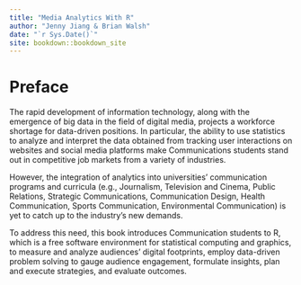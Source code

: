 ```yaml
--- 
title: "Media Analytics With R"
author: "Jenny Jiang & Brian Walsh"
date: "`r Sys.Date()`"
site: bookdown::bookdown_site
---
```


# Preface {-}

The rapid development of information technology, along with the emergence of big data in the field of digital media, projects a workforce shortage for data-driven positions. In particular, the
ability to use statistics to analyze and interpret the data obtained from tracking user interactions on websites and social media platforms make Communications students stand out in competitive job markets from a variety of industries.

However, the integration of analytics into universities’ communication programs and curricula (e.g., Journalism, Television and Cinema, Public Relations, Strategic Communications, Communication Design, Health Communication, Sports Communication, Environmental Communication) is yet to catch up to the industry’s new demands. 

To address this need, this book introduces Communication students to R, which is a free software environment for statistical computing and graphics, to measure and analyze audiences’ digital footprints,
employ data-driven problem solving to gauge audience engagement, formulate insights, plan and execute strategies, and evaluate outcomes.


